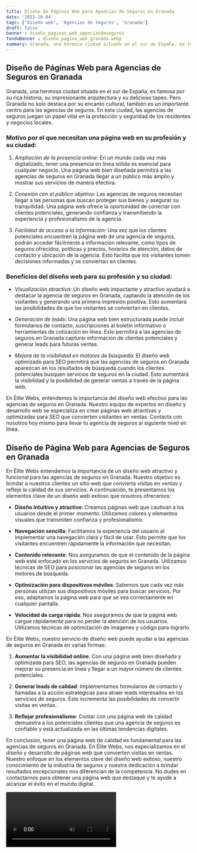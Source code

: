 ```yaml
---
title: Diseño de Páginas Web para Agencias de Seguros en Granada
date: '2023-10-04'
tags: ['Diseño web', 'Agencias de Seguros', 'Granada']
draft: false
banner : diseño_paginas_web_agenciasdeseguros
fondoBanner : diseño_pagina_web_granada.webp
summary: Granada, una hermosa ciudad situada en el sur de España, es famosa por su rica historia, su impresionante arquitectura y su delicioso tapeo. Pero Granada no solo destaca por su encanto cultural, también es un importante centro para las agencias de seguros. En esta ciudad, las agencias de seguros juegan un papel vital en la protección y seguridad de los residentes y negocios locales.
---
```


## Diseño de Páginas Web para Agencias de Seguros en Granada

Granada, una hermosa ciudad situada en el sur de España, es famosa por su rica historia, su impresionante arquitectura y su delicioso tapeo. Pero Granada no solo destaca por su encanto cultural, también es un importante centro para las agencias de seguros. En esta ciudad, las agencias de seguros juegan un papel vital en la protección y seguridad de los residentes y negocios locales.

### Motivo por el que necesitan una página web en su profesión y su ciudad:

1. *Ampliación de la presencia online*: En un mundo cada vez más digitalizado, tener una presencia en línea sólida es esencial para cualquier negocio. Una página web bien diseñada permitirá a las agencias de seguros en Granada llegar a un público más amplio y mostrar sus servicios de manera efectiva.

2. *Conexión con el público objetivo*: Las agencias de seguros necesitan llegar a las personas que buscan proteger sus bienes y asegurar su tranquilidad. Una página web ofrece la oportunidad de conectar con clientes potenciales, generando confianza y transmitiendo la experiencia y profesionalismo de la agencia.

3. *Facilidad de acceso a la información*: Una vez que los clientes potenciales encuentren la página web de una agencia de seguros, podrán acceder fácilmente a información relevante, como tipos de seguros ofrecidos, políticas y precios, horarios de atención, datos de contacto y ubicación de la agencia. Esto facilita que los visitantes tomen decisiones informadas y se conviertan en clientes.

### Beneficios del diseño web para su profesión y su ciudad:

- *Visualización atractiva*: Un diseño web impactante y atractivo ayudará a destacar la agencia de seguros en Granada, captando la atención de los visitantes y generando una primera impresión positiva. Esto aumentará las posibilidades de que los visitantes se conviertan en clientes.

- *Generación de leads*: Una página web bien estructurada puede incluir formularios de contacto, suscripciones al boletín informativo o herramientas de cotización en línea. Esto permitirá a las agencias de seguros en Granada capturar información de clientes potenciales y generar leads para futuras ventas.

- *Mejora de la visibilidad en motores de búsqueda*: El diseño web optimizado para SEO permitirá que las agencias de seguros en Granada aparezcan en los resultados de búsqueda cuando los clientes potenciales busquen servicios de seguros en la ciudad. Esto aumentará la visibilidad y la posibilidad de generar ventas a través de la página web.

En Élite Webs, entendemos la importancia del diseño web efectivo para las agencias de seguros en Granada. Nuestro equipo de expertos en diseño y desarrollo web se especializa en crear páginas web atractivas y optimizadas para SEO que convierten visitantes en ventas. Contacta con nosotros hoy mismo para llevar tu agencia de seguros al siguiente nivel en línea.

<GifSeo />

<Cta />

## Diseño de Página Web para Agencias de Seguros en Granada

En Élite Webs entendemos la importancia de un diseño web atractivo y funcional para las agencias de seguros en Granada. Nuestro objetivo es brindar a nuestros clientes un sitio web que convierta visitas en ventas y refleje la calidad de sus servicios. A continuación, te presentamos los elementos clave de un diseño web exitoso que nosotros ofrecemos:

- **Diseño intuitivo y atractivo**: Creamos páginas web que cautivan a los usuarios desde el primer momento. Utilizamos colores y elementos visuales que transmiten confianza y profesionalismo.

- **Navegación sencilla**: Facilitamos la experiencia del usuario al implementar una navegación clara y fácil de usar. Esto permite que los visitantes encuentren rápidamente la información que necesitan.

- **Contenido relevante**: Nos aseguramos de que el contenido de la página web esté enfocado en los servicios de seguros en Granada. Utilizamos técnicas de SEO para posicionar las agencias de seguros en los motores de búsqueda.

- **Optimización para dispositivos móviles**: Sabemos que cada vez más personas utilizan sus dispositivos móviles para buscar servicios. Por eso, adaptamos la página web para que se vea correctamente en cualquier pantalla.

- **Velocidad de carga rápida**: Nos aseguramos de que la página web cargue rápidamente para no perder la atención de los usuarios. Utilizamos técnicas de optimización de imágenes y código para lograrlo.

En Élite Webs, nuestro servicio de diseño web puede ayudar a las agencias de seguros en Granada en varias formas:

1. **Aumentar la visibilidad online**: Con una página web bien diseñada y optimizada para SEO, las agencias de seguros en Granada pueden mejorar su presencia en línea y llegar a un mayor número de clientes potenciales.

2. **Generar leads de calidad**: Implementamos formularios de contacto y llamadas a la acción estratégicas para atraer leads interesados en los servicios de seguros. Esto incrementa las posibilidades de convertir visitas en ventas.

3. **Reflejar profesionalismo**: Contar con una página web de calidad demuestra a los potenciales clientes que una agencia de seguros es confiable y está actualizada en las últimas tendencias digitales.

En conclusión, tener una página web de calidad es fundamental para las agencias de seguros en Granada. En Élite Webs, nos especializamos en el diseño y desarrollo de páginas web que convierten visitas en ventas. Nuestro enfoque en los elementos clave del diseño web exitoso, nuestro conocimiento de la industria de seguros y nuestra dedicación a brindar resultados excepcionales nos diferencian de la competencia. No dudes en contactarnos para obtener una página web que destaque y te ayude a alcanzar el éxito en el mundo digital.

<Video />

<CtaBot job='Agencias de Seguros' city='Granada'/>

<Gmaps query='Granada+españa+maps' />